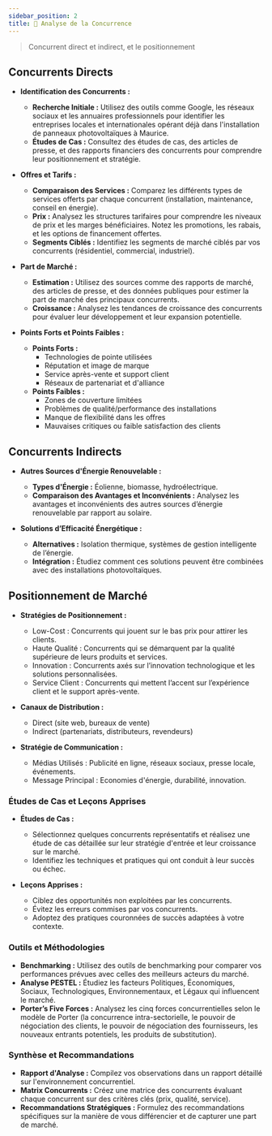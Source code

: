 ```yaml
---
sidebar_position: 2
title: 🥊 Analyse de la Concurrence
---
```


> Concurrent direct et indirect, et le positionnement

## Concurrents Directs
- **Identification des Concurrents :**
  - **Recherche Initiale :** Utilisez des outils comme Google, les réseaux sociaux et les annuaires professionnels pour identifier les entreprises locales et internationales opérant déjà dans l'installation de panneaux photovoltaïques à Maurice.
  - **Études de Cas :** Consultez des études de cas, des articles de presse, et des rapports financiers des concurrents pour comprendre leur positionnement et stratégie.

- **Offres et Tarifs :**
  - **Comparaison des Services :** Comparez les différents types de services offerts par chaque concurrent (installation, maintenance, conseil en énergie).
  - **Prix :** Analysez les structures tarifaires pour comprendre les niveaux de prix et les marges bénéficiaires. Notez les promotions, les rabais, et les options de financement offertes.
  - **Segments Ciblés :** Identifiez les segments de marché ciblés par vos concurrents (résidentiel, commercial, industriel).

- **Part de Marché :**
  - **Estimation :** Utilisez des sources comme des rapports de marché, des articles de presse, et des données publiques pour estimer la part de marché des principaux concurrents.
  - **Croissance :** Analysez les tendances de croissance des concurrents pour évaluer leur développement et leur expansion potentielle.

- **Points Forts et Points Faibles :**
  - **Points Forts :**
    - Technologies de pointe utilisées
    - Réputation et image de marque
    - Service après-vente et support client
    - Réseaux de partenariat et d'alliance
  - **Points Faibles :**
    - Zones de couverture limitées
    - Problèmes de qualité/performance des installations
    - Manque de flexibilité dans les offres
    - Mauvaises critiques ou faible satisfaction des clients

## Concurrents Indirects
- **Autres Sources d'Énergie Renouvelable :**
  - **Types d'Énergie :** Éolienne, biomasse, hydroélectrique.
  - **Comparaison des Avantages et Inconvénients :** Analysez les avantages et inconvénients des autres sources d’énergie renouvelable par rapport au solaire.

- **Solutions d’Efficacité Énergétique :**
  - **Alternatives :** Isolation thermique, systèmes de gestion intelligente de l’énergie.
  - **Intégration :** Étudiez comment ces solutions peuvent être combinées avec des installations photovoltaïques.

## Positionnement de Marché
- **Stratégies de Positionnement :**
  - Low-Cost : Concurrents qui jouent sur le bas prix pour attirer les clients.
  - Haute Qualité : Concurrents qui se démarquent par la qualité supérieure de leurs produits et services.
  - Innovation : Concurrents axés sur l’innovation technologique et les solutions personnalisées.
  - Service Client : Concurrents qui mettent l’accent sur l’expérience client et le support après-vente.

- **Canaux de Distribution :**
  - Direct (site web, bureaux de vente)
  - Indirect (partenariats, distributeurs, revendeurs)

- **Stratégie de Communication :**
  - Médias Utilisés : Publicité en ligne, réseaux sociaux, presse locale, événements.
  - Message Principal : Economies d'énergie, durabilité, innovation.

### Études de Cas et Leçons Apprises
- **Études de Cas :**
  - Sélectionnez quelques concurrents représentatifs et réalisez une étude de cas détaillée sur leur stratégie d'entrée et leur croissance sur le marché.
  - Identifiez les techniques et pratiques qui ont conduit à leur succès ou échec.

- **Leçons Apprises :**
  - Ciblez des opportunités non exploitées par les concurrents.
  - Évitez les erreurs commises par vos concurrents.
  - Adoptez des pratiques couronnées de succès adaptées à votre contexte.

### Outils et Méthodologies
- **Benchmarking :** Utilisez des outils de benchmarking pour comparer vos performances prévues avec celles des meilleurs acteurs du marché.
- **Analyse PESTEL :** Étudiez les facteurs Politiques, Économiques, Sociaux, Technologiques, Environnementaux, et Légaux qui influencent le marché.
- **Porter’s Five Forces :** Analysez les cinq forces concurrentielles selon le modèle de Porter (la concurrence intra-sectorielle, le pouvoir de négociation des clients, le pouvoir de négociation des fournisseurs, les nouveaux entrants potentiels, les produits de substitution).

### Synthèse et Recommandations
- **Rapport d'Analyse :** Compilez vos observations dans un rapport détaillé sur l'environnement concurrentiel.
- **Matrix Concurrents :** Créez une matrice des concurrents évaluant chaque concurrent sur des critères clés (prix, qualité, service).
- **Recommandations Stratégiques :** Formulez des recommandations spécifiques sur la manière de vous différencier et de capturer une part de marché.
